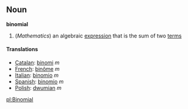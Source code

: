 ==Noun==
'''binomial'''

#(''Mathematics'') an algebraic [[expression]] that is the sum of two [[term]]s

====Translations====
*[[Catalan]]: [[binomi]] ''m''
*[[French]]: [[binôme]] ''m''
*[[Italian]]: [[binomio]] ''m''
*[[Spanish]]: [[binomio]] ''m''
*[[Polish]]: [[dwumian]] ''m''

[[pl:Binomial]]